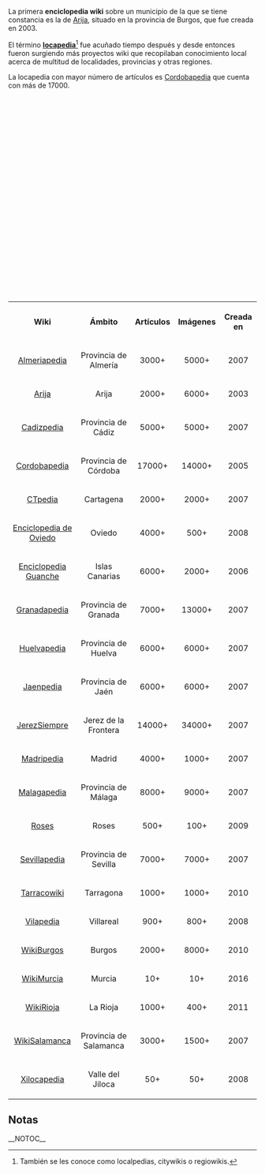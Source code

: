 {{headerleaflet|1=Portada}}

La primera '''enciclopedia wiki''' sobre un municipio de la que se tiene constancia es la de [http://www.arija.org/es/index.php?title=Portada Arija], situado en la provincia de Burgos, que fue creada en 2003.

El término '''[http://www.aromeo.net/?p=746 locapedia]'''<ref>También se les conoce como localpedias, citywikis o regiowikis.</ref> fue acuñado tiempo después y desde entonces fueron surgiendo más proyectos wiki que recopilaban conocimiento local acerca de multitud de localidades, provincias y otras regiones.

La locapedia con mayor número de artículos es <a href="https://cordobapedia.wikanda.es">Cordobapedia</a> que cuenta con más de 17000.

<div id="map" style="width: 100%; height: 400px;"></div>

<script>
    // http://leafletjs.com/examples/custom-icons.html
    
    var wikis = [
        ["Almeriapedia", 36.841093, -2.471810, "https://almeriapedia.wikanda.es"], 
        ["Arija", 42.985593, -3.959270, "http://www.arija.org"], 
        ["Cadizpedia", 36.526195, -6.288580, "https://cadizpedia.wikanda.es"], 
        ["Cordobapedia", 37.878912, -4.779711, "https://cordobapedia.wikanda.es"], 
        ["CTpedia", 37.625306, -0.996939, "http://www.ctpedia.es"], 
        ["Enciclopedia de Oviedo", 43.361862, -5.849755, "http://el.tesorodeoviedo.es"], 
        ["Enciclopedia Guanche", 28.270707, -16.639319, "http://www.guanches.org/enciclopedia/"], 
        ["Granadapedia", 37.176061, -3.588268, "https://granadapedia.wikanda.es"], 
        ["Huelvapedia", 37.237506, -6.979196, "https://huelvapedia.wikanda.es"], 
        ["Jaenpedia", 37.237506, -6.979196, "https://jaenpedia.wikanda.es"], 
        ["JerezSiempre", 36.680909, -6.139711, "http://www.jerezsiempre.com"], 
        ["Madripedia", 40.416950, -3.703481, "https://madripedia.wikis.cc"], 
        ["Malagapedia", 36.719882, -4.419761, "https://malagapedia.wikanda.es"], 
        ["Rosespedia", 42.261610, 3.175204, "http://www.rosespedia.cat"], 
        ["Sevillapedia", 37.382890, -5.989876, "https://sevillapedia.wikanda.es"], 
        ["Tarracowiki", 41.118859, 1.244362, "http://www.tarracowiki.cat"], 
        ["Vilapedia", 39.939647, -0.100679, "https://vilapedia.wikis.cc"], 
        ["WikiBurgos", 42.340700, -3.704016, "http://www.wikiburgos.es"], 
        ["WikiMurcia", 37.983984, -1.128697, "http://wikimurcia.com"], 
        ["WikiRioja", 42.332363, -2.520562, "http://wikirioja.com"], 
        ["WikiSalamanca", 40.965066, -5.663855, "https://wikisalamanca.wikis.cc"], 
        ["Xilocapedia", 40.934438, -1.309081, "http://xiloca.org/xilocapedia/"], 

];
    
    var map = L.map('map').setView([40.416957, -3.703478], 5);
    mapLink = 
        '<a href="https://openstreetmap.org">OpenStreetMap</a>';
    L.tileLayer(
        'https://{s}.tile.openstreetmap.org/{z}/{x}/{y}.png', {
        attribution: '&copy; ' + mapLink + ' Contributors',
        maxZoom: 12,
        }).addTo(map);

    for (var i = 0; i < wikis.length; i++) {
        marker = new L.marker([wikis[i][1],wikis[i][2]])
            .bindPopup('<b><a href="' + wikis[i][3] + '">' + wikis[i][0] + '</a></b>')
            .addTo(map);
    }
    
</script>

<center>
<table class="wikitable sortable" style="text-align: center;">
<tr>
    <th class="sorttable_alpha">Wiki</th>
    <th class="sorttable_alpha">Ámbito</th>
    <th class="sorttable_numeric">Artículos</th>
    <th class="sorttable_numeric">Imágenes</th>
    <th class="sorttable_numeric">Creada en</th>
</tr>
<tr>
    <td><a href="https://almeriapedia.wikanda.es">Almeriapedia</a></td>
    <td>Provincia de Almería</td>
    <td>3000+</td>
    <td>5000+</td>
    <td>2007</td>
</tr>
<tr>
    <td><a href="http://www.arija.org">Arija</a></td>
    <td>Arija</td>
    <td>2000+</td>
    <td>6000+</td>
    <td>2003</td>
</tr>
<tr>
    <td><a href="https://cadizpedia.wikanda.es">Cadizpedia</a></td>
    <td>Provincia de Cádiz</td>
    <td>5000+</td>
    <td>5000+</td>
    <td>2007</td>
</tr>
<tr>
    <td><a href="https://cordobapedia.wikanda.es">Cordobapedia</a></td>
    <td>Provincia de Córdoba</td>
    <td>17000+</td>
    <td>14000+</td>
    <td>2005</td>
</tr>
<tr>
    <td><a href="http://www.ctpedia.es">CTpedia</a></td>
    <td>Cartagena</td>
    <td>2000+</td>
    <td>2000+</td>
    <td>2007</td>
</tr>
<tr>
    <td><a href="http://el.tesorodeoviedo.es">Enciclopedia de Oviedo</a></td>
    <td>Oviedo</td>
    <td>4000+</td>
    <td>500+</td>
    <td>2008</td>
</tr>
<tr>
    <td><a href="http://www.guanches.org/enciclopedia/">Enciclopedia Guanche</a></td>
    <td>Islas Canarias</td>
    <td>6000+</td>
    <td>2000+</td>
    <td>2006</td>
</tr>
<tr>
    <td><a href="https://granadapedia.wikanda.es">Granadapedia</a></td>
    <td>Provincia de Granada</td>
    <td>7000+</td>
    <td>13000+</td>
    <td>2007</td>
</tr>
<tr>
    <td><a href="https://huelvapedia.wikanda.es">Huelvapedia</a></td>
    <td>Provincia de Huelva</td>
    <td>6000+</td>
    <td>6000+</td>
    <td>2007</td>
</tr>
<tr>
    <td><a href="https://jaenpedia.wikanda.es">Jaenpedia</a></td>
    <td>Provincia de Jaén</td>
    <td>6000+</td>
    <td>6000+</td>
    <td>2007</td>
</tr>
<tr>
    <td><a href="http://www.jerezsiempre.com">JerezSiempre</a></td>
    <td>Jerez de la Frontera</td>
    <td>14000+</td>
    <td>34000+</td>
    <td>2007</td>
</tr>
<tr>
    <td><a href="https://madripedia.wikis.cc">Madripedia</a></td>
    <td>Madrid</td>
    <td>4000+</td>
    <td>1000+</td>
    <td>2007</td>
</tr>
<tr>
    <td><a href="https://malagapedia.wikanda.es">Malagapedia</a></td>
    <td>Provincia de Málaga</td>
    <td>8000+</td>
    <td>9000+</td>
    <td>2007</td>
</tr>
<tr>
    <td><a href="http://www.rosespedia.cat">Roses</a></td>
    <td>Roses</td>
    <td>500+</td>
    <td>100+</td>
    <td>2009</td>
</tr>
<tr>
    <td><a href="https://sevillapedia.wikanda.es">Sevillapedia</a></td>
    <td>Provincia de Sevilla</td>
    <td>7000+</td>
    <td>7000+</td>
    <td>2007</td>
</tr>
<tr>
    <td><a href="http://www.tarracowiki.cat">Tarracowiki</a></td>
    <td>Tarragona</td>
    <td>1000+</td>
    <td>1000+</td>
    <td>2010</td>
</tr>
<tr>
    <td><a href="https://vilapedia.wikis.cc">Vilapedia</a></td>
    <td>Villareal</td>
    <td>900+</td>
    <td>800+</td>
    <td>2008</td>
</tr>
<tr>
    <td><a href="http://www.wikiburgos.es">WikiBurgos</a></td>
    <td>Burgos</td>
    <td>2000+</td>
    <td>8000+</td>
    <td>2010</td>
</tr>
<tr>
    <td><a href="http://wikimurcia.com">WikiMurcia</a></td>
    <td>Murcia</td>
    <td>10+</td>
    <td>10+</td>
    <td>2016</td>
</tr>
<tr>
    <td><a href="http://wikirioja.com">WikiRioja</a></td>
    <td>La Rioja</td>
    <td>1000+</td>
    <td>400+</td>
    <td>2011</td>
</tr>
<tr>
    <td><a href="https://wikisalamanca.wikis.cc">WikiSalamanca</a></td>
    <td>Provincia de Salamanca</td>
    <td>3000+</td>
    <td>1500+</td>
    <td>2007</td>
</tr>
<tr>
    <td><a href="http://xiloca.org/xilocapedia/">Xilocapedia</a></td>
    <td>Valle del Jiloca</td>
    <td>50+</td>
    <td>50+</td>
    <td>2008</td>
</tr>
</table>
</center>

== Notas ==
{{reflist}}
{{reflist-end}}

__NOTOC__
{{footer}}
